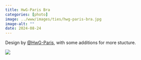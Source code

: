 ```yaml
---
title: HwG-Paris Bra
categories: [photo]
image: ../www/images/ties/hwg-paris-bra.jpg
image-alt: ""
date: 2024-08-24
---
```


Design by [@HwG-Paris](https://fetlife.com/users/13012683/pictures/176233631), with some additions for more stucture.

![](../www/images/ties/hwg-paris-bra.jpg)

